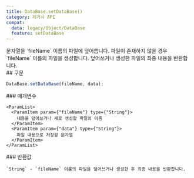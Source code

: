 ```yaml
---
title: DataBase.setDataBase()
category: 레거시 API
compat:
  data: legacy/Object/DataBase
  feature: setDataBase
---
```


<Section>
  문자열을 `fileName` 이름의 파일에 덮어씁니다. 파일이 존재하지 않을 경우 `fileName` 이름의 파일을 생성합니다. 덮어쓰거나 생성한 파일의 최종 내용을 반환합니다.
</Section>
<Section>
  ## 구문

  ~~~js
  DataBase.setDataBase(fileName, data);
  ~~~

  <Section>
    ### 매개변수

    <ParamList>
      <ParamItem param={"fileName"} type={"String"}>
        내용을 덮어쓰거나 새로 생성할 파일의 이름
      </ParamItem>
      <ParamItem param={"data"} type={"String"}>
        파일 내용으로 저장할 문자열
      </ParamItem>
    </ParamList>
  </Section>
  <Section>
    ### 반환값

    `String` - `fileName` 이름의 파일을 덮어쓰거나 생성한 후 최종 내용을 반환합니다.
  </Section>
</Section>